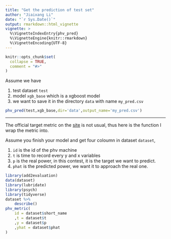 ```yaml
---
title: "Get the prediction of test set"
author: "Jiaixang Li"
date: "`r Sys.Date()`"
output: rmarkdown::html_vignette
vignette: >
  %\VignetteIndexEntry{phv_pred}
  %\VignetteEngine{knitr::rmarkdown}
  %\VignetteEncoding{UTF-8}
---
```


```r
knitr::opts_chunk$set(
  collapse = TRUE,
  comment = "#>"
)
```

Assume we have 

1. test dataset `test`
1. model `xgb_base` which is a xgboost model
1. we want to save it in the directory `data` with name `my_pred.csv`

```r
phv_pred(test,xgb_base,dir='data',output_name='my_pred.csv')
```

***

The official target metric on the [site](http://www.dcjingsai.com/common/cmpt/%E5%9B%BD%E8%83%BD%E6%97%A5%E6%96%B0%E5%85%89%E4%BC%8F%E5%8A%9F%E7%8E%87%E9%A2%84%E6%B5%8B%E5%A4%A7%E8%B5%9B_%E7%AB%9E%E8%B5%9B%E4%BF%A1%E6%81%AF.html) is not usual, thus here is the function I wrap the metric into.

Assume you finish your model and get four coloumn in dataset `dataset`,

1. `id` is the id of the phv machine
1. `t` is time to record every y and x variables
1. `p` is the real power, in this contest, it is the target we want to predict.
1. `phat` is the predicted power, we want it to approach the real one.

```r
library(add2evaluation)
data(dataset)
library(lubridate)
library(psych)
library(tidyverse)
dataset %>% 
    describe()
phv_metric(
    id = dataset$short_name
    ,t = dataset$t
    ,y = dataset$p
    ,yhat = dataset$phat
)
```
